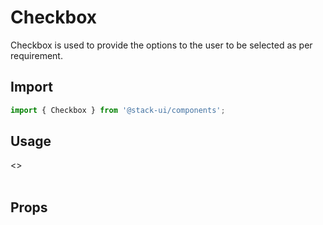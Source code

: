 
<Meta title="Components/Form Controls/Checkbox" />

<Story name="Import" />

# Checkbox

Checkbox is used to provide the options to the user to be selected as per requirement.

## Import  

```jsx
import { Checkbox } from '@stack-ui/components';
```

## Usage

<Preview>
  <Story name="Usage">
    <>
       <Checkbox label="label" name="checkbox" />
       <br />
        <Checkbox label="Checkbox disable" name="checkbox" disabled />
        <br />
       <Checkbox label="Invalid checkbox " name="checkbox" error />
    </>
  </Story>
</Preview>

<Story name="Props" />

## Props

<Props of={CheckBoxTypes} />
